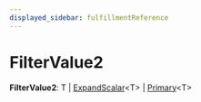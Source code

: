 ```yaml
---
displayed_sidebar: fulfillmentReference
---
```



# FilterValue2

 **FilterValue2**: T \| [ExpandScalar](fulfillment.ExpandScalar.mdx)&#60;T&#62; \| [Primary](fulfillment.Primary.mdx)&#60;T&#62;
